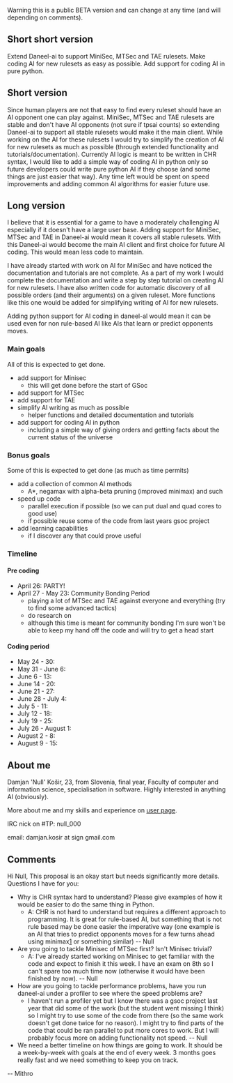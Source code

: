 Warning this is a public BETA version and can change at any time (and will depending on comments).


== Short short version ==

Extend Daneel-ai to support MiniSec, MTSec and TAE rulesets. Make coding AI for new rulesets as easy as possible. Add support for coding AI in pure python.

== Short version ==

Since human players are not that easy to find every ruleset should have an AI opponent one can play against. MiniSec, MTSec and TAE rulesets are stable and don't have AI opponents (not sure if tpsai counts) so extending Daneel-ai to support all stable rulesets would make it the main client. While working on the AI for these rulesets I would try to simplify the creation of AI for new rulesets as much as possible (through extended functionality and tutorials/documentation). Currently AI logic is meant to be written in CHR syntax, I would like to add a simple way of coding AI in python only so future developers could write pure python AI if they choose (and some things are just easier that way). Any time left would be spent on speed improvements and adding common AI algorithms for easier future use.

== Long version ==

I believe that it is essential for a game to have a moderately challenging AI especially if it doesn't have a large user base.
Adding support for MiniSec, MTSec and TAE in Daneel-ai would mean it covers all stable rulesets.
With this Daneel-ai would become the main AI client and first choice for future AI coding. This would mean less code to maintain.

I have already started with work on AI for MiniSec and have noticed the documentation and tutorials are not complete. As a part of my work I would complete the documentation and write a step by step tutorial on creating AI for new rulesets.
I have also written code for automatic discovery of all possible orders (and their arguments) on a given ruleset. More functions like this one would be added for simplifying writing of AI for new rulesets.

Adding python support for AI coding in daneel-al would mean it can be used even for non rule-based AI like AIs that learn or predict opponents moves.

=== Main goals ===
All of this is expected to get done.

* add support for Minisec
** this will get done before the start of GSoc 
* add support for MTSec
* add support for TAE
* simplify AI writing as much as possible
** helper functions and detailed documentation and tutorials
* add support for coding AI in python
** including a simple way of giving orders and getting facts about the current status of the universe

=== Bonus goals ===
Some of this is expected to get done (as much as time permits)

* add a collection of common AI methods
** A*, negamax with alpha-beta pruning (improved minimax) and such
* speed up code
** parallel execution if possible (so we can put dual and quad cores to good use)
** if possible reuse some of the code from last years gsoc project
* add learning capabilities
** if I discover any that could prove useful

=== Timeline ===

==== Pre coding ====

* April 26: PARTY!
* April 27 - May 23: Community Bonding Period
** playing a lot of MTSec and TAE against everyone and everything (try to find some advanced tactics)
** do research on
** although this time is meant for community bonding I'm sure won't be able to keep my hand off the code and will try to get a head start

==== Coding period ====

* May 24 - 30:
* May 31 - June 6:
* June 6 - 13:
* June 14 - 20:
* June 21 - 27:
* June 28 - July 4:
* July 5 - 11:
* July 12 - 18:
* July 19 - 25:
* July 26 - August 1:
* August 2 - 8:
* August 9 - 15:

== About me ==

Damjan 'Null' Košir, 23, from Slovenia, final year, Faculty of computer and information science, specialisation in software.
Highly interested in anything AI (obviously).

More about me and my skills and experience on [[User:Null|user page]].


IRC nick on #TP: null_000

email: damjan.kosir at sign gmail.com

== Comments ==

Hi Null, This proposal is an okay start but needs significantly more details. Questions I have for you:

* Why is CHR syntax hard to understand? Please give examples of how it would be easier to do the same thing in Python. 
** A: CHR is not hard to understand but requires a different approach to programming. It is great for rule-based AI, but something that is not rule based may be done easier the imperative way (one example is an AI that tries to predict opponents moves for a few turns ahead using minimax[http://en.wikipedia.org/wiki/Minimax] or something similar) -- Null
* Are you going to tackle Minisec of MTSec first? Isn't Minisec trivial?
** A: I've already started working on Minisec to get familiar with the code and expect to finish it this week. I have an exam on 8th so I can't spare too much time now (otherwise it would have been finished by now). -- Null
* How are you going to tackle performance problems, have you run daneel-ai under a profiler to see where the speed problems are?
** I haven't run a profiler yet but I know there was a gsoc project last year that did some of the work (but the student went missing I think) so I might try to use some of the code from there (so the same work doesn't get done twice for no reason). I might try to find parts of the code that could be ran parallel to put more cores to work. But I will probably focus more on adding functionality not speed. -- Null
* We need a better timeline on how things are going to work. It should be a week-by-week with goals at the end of every week. 3 months goes really fast and we need something to keep you on track.

-- Mithro